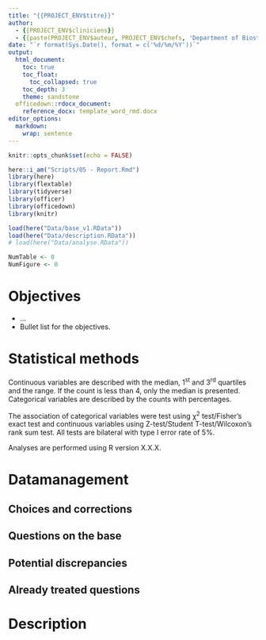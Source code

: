 ```yaml
---
title: "{{PROJECT_ENV$titre}}"
author: 
  - {{PROJECT_ENV$cliniciens}}
  - {{paste(PROJECT_ENV$auteur, PROJECT_ENV$chefs, 'Department of Biostatistics and Medical Information, Saint-Louis hospital', sep = ', ')}}
date: "`r format(Sys.Date(), format = c('%d/%m/%Y'))`"
output: 
  html_document:
    toc: true
    toc_float:
      toc_collapsed: true
    toc_depth: 3
    theme: sandstone
  officedown::rdocx_document:
    reference_docx: template_word_rmd.docx
editor_options: 
  markdown: 
    wrap: sentence
---
```


```r
knitr::opts_chunk$set(echo = FALSE)
```

```r
here::i_am("Scripts/05 - Report.Rmd")
library(here)
library(flextable)
library(tidyverse)
library(officer)
library(officedown)
library(knitr)
```

```r
load(here("Data/base_v1.RData"))
load(here("Data/description.RData"))
# load(here("Data/analyse.RData"))
```


```r
NumTable <- 0
NumFigure <- 0
```


# Objectives

- ...
- Bullet list for the objectives.


# Statistical methods

Continuous variables are described with the median, 1^st^ and 3^rd^ quartiles and the range.
If the count is less than 4, only the median is presented.
Categorical variables are described by the counts with percentages.

The association of categorical variables were test using &chi;^2^ test/Fisher's exact test and continuous variables using Z-test/Student T-test/Wilcoxon's rank sum test.
All tests are bilateral with type I error rate of 5%.

Analyses are performed using R version X.X.X.

# Datamanagement

## Choices and corrections



## Questions on the base




## Potential discrepancies




## Already treated questions

<!-- <details> -->
<!--   <summary>Mail answers from ...</summary> -->
<!-- - retour 1 -->
<!-- - retour 2 -->
<!-- - ... -->
<!-- </details> -->


# Description







